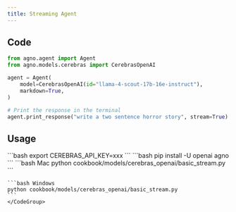 ```yaml
---
title: Streaming Agent
---
```


## Code

```python cookbook/models/cerebras_openai/basic_stream.py
from agno.agent import Agent
from agno.models.cerebras import CerebrasOpenAI

agent = Agent(
    model=CerebrasOpenAI(id="llama-4-scout-17b-16e-instruct"),
    markdown=True,
)

# Print the response in the terminal
agent.print_response("write a two sentence horror story", stream=True)
```

## Usage

<Steps>
  <Snippet file="create-venv-step.mdx" />

  <Step title="Set your API key">
    ```bash
    export CEREBRAS_API_KEY=xxx
    ```
  </Step>

  <Step title="Install libraries">
    ```bash
    pip install -U openai agno
    ```
  </Step>

  <Step title="Run Agent">
    <CodeGroup>
    ```bash Mac
    python cookbook/models/cerebras_openai/basic_stream.py
    ```

    ```bash Windows
    python cookbook/models/cerebras_openai/basic_stream.py
    ```
    </CodeGroup>
  </Step>
</Steps>